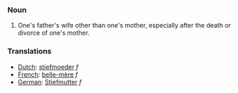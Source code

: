 ===Noun===
#One's father's wife other than one's mother, especially after the death or divorce of one's mother.

===Translations===
*[[Dutch]]: [[stiefmoeder]] ''f''
*[[French]]: [[belle-mère]] ''f''
*[[German]]: [[Stiefmutter]] ''f''